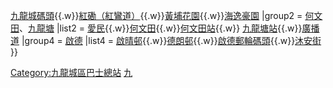 {{Navbox
|name        = 香港九龍城區巴士總站列表
|title       = [[香港]][[九龍城區]][[香港巴士總站|巴士總站]]列表
|bodystyle   = background: #f9f9f9;
|liststyle   = text-align: left;%;
|groupstyle  = background: #ececec; text-align: center; width: 15%;;
|belowstyle  = text-align: center;;
|oddstyle    = background: #f9f9f9;
|evenstyle   = background: #f9f9f9;
|state       = collapsed
|group1      = [[九龍城]]、[[土瓜灣]]、[[紅磡]]
|list1       = [[盛德街巴士總站|盛德街]]{{.w}}[[九龍城碼頭巴士總站|九龍城碼頭]]{{.w}}[[紅磡（紅鸞道）公共交通運輸交匯處|紅磡（紅鸞道）]]{{.w}}[[黃埔花園公共運輸交匯處|黃埔花園]]{{.w}}[[海逸豪園公共運輸交匯處|海逸豪園]]
|group2      = [[何文田]]、[[九龍塘]]
|list2       = [[愛民巴士總站|愛民]]{{.w}}[[何文田邨公共運輸交匯處|何文田]]{{.w}}[[何文田站公共運輸設施|何文田站]]{{.w}} [[九龍塘（沙福道）公共運輸交匯處|九龍塘站]]{{.w}}[[廣播道巴士總站|廣播道]]
|group4    = [[啟德]]
|list4       = [[啟晴邨]]{{.w}}[[德朗邨]]{{.w}}[[啟德郵輪碼頭巴士總站|啟德郵輪碼頭]]{{.w}}[[沐安街]]
}}<includeonly>[[Category:九龍城區巴士總站]]</includeonly>
<noinclude>[[Category:香港巴士總站模板|九]]</noinclude>